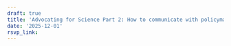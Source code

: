```yaml
---
draft: true 
title: 'Advocating for Science Part 2: How to communicate with policymakers'
date: '2025-12-01'
rsvp_link: 
---
```







